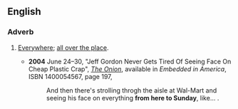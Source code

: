 ==English==
===Adverb===
{{en-adv|pos=[[from]] [[here]] [[to]] [[Sunday]]}}
# {{idiom}} [[Everywhere]]; [[all over the place]].
#*'''2004''' June 24–30, "Jeff Gordon Never Gets Tired Of<!--sic capital O--> Seeing Face On<!--sic capital O--> Cheap Plastic Crap", ''[[w:The Onion|The Onion]]'', available in ''Embedded in America'', ISBN 1400054567, page 197,
#*:And then there's strolling throgh the aisle at Wal-Mart and seeing his face on everything '''from here to Sunday''', like...&nbsp;.